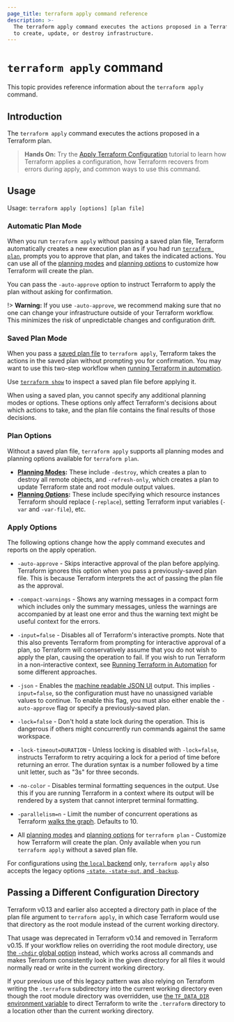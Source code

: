 ```yaml
---
page_title: terraform apply command reference
description: >-
  The terraform apply command executes the actions proposed in a Terraform plan
  to create, update, or destroy infrastructure.
---
```


# `terraform apply` command

This topic provides reference information about the `terraform apply` command.

## Introduction

The `terraform apply` command executes the actions proposed in a Terraform
plan.

> **Hands On:** Try the [Apply Terraform Configuration](/terraform/tutorials/cli/apply?utm_source=WEBSITE&utm_medium=WEB_IO&utm_offer=ARTICLE_PAGE&utm_content=DOCS) tutorial to learn how Terraform applies a configuration, how Terraform recovers from errors during apply, and common ways to use this command.

## Usage

Usage: `terraform apply [options] [plan file]`

### Automatic Plan Mode

When you run `terraform apply` without passing a saved plan file, Terraform automatically creates a new execution plan as if you had run [`terraform plan`](/terraform/cli/commands/plan), prompts you to approve that plan, and takes the indicated actions. You can use all of the [planning modes](/terraform/cli/commands/plan#planning-modes) and
[planning options](/terraform/cli/commands/plan#planning-options) to customize how Terraform will create the plan.

You can pass the `-auto-approve` option to instruct Terraform to apply the plan without asking for confirmation.

!> **Warning:** If you use `-auto-approve`, we recommend making sure that no one can change your infrastructure outside of your Terraform workflow. This minimizes the risk of unpredictable changes and configuration drift.

### Saved Plan Mode

When you pass a [saved plan file](/terraform/cli/commands/plan#out-filename) to `terraform apply`, Terraform takes the actions in the saved plan without prompting you for confirmation. You may want to use this two-step workflow when [running Terraform in automation](/terraform/tutorials/automation/automate-terraform?utm_source=WEBSITE&utm_medium=WEB_IO&utm_offer=ARTICLE_PAGE&utm_content=DOCS).

Use [`terraform show`](/terraform/cli/commands/show) to inspect a saved plan file before applying it.

When using a saved plan, you cannot specify any additional planning modes or options. These options only affect Terraform's decisions about which
actions to take, and the plan file contains the final results of those
decisions.

### Plan Options

Without a saved plan file, `terraform apply` supports all planning modes and planning options available for `terraform plan`.

- **[Planning Modes](/terraform/cli/commands/plan#planning-modes):** These include `-destroy`, which creates a plan to destroy all remote objects, and `-refresh-only`, which creates a plan to update Terraform state and root module output values.
- **[Planning Options](/terraform/cli/commands/plan#planning-options):** These include specifying which resource instances Terraform should replace (`-replace`), setting Terraform input variables (`-var` and `-var-file`), etc.

### Apply Options

The following options change how the apply command executes and reports on the apply operation.

- `-auto-approve` - Skips interactive approval of the plan before applying. Terraform ignores this
  option when you pass a previously-saved plan file. This is because
  Terraform interprets the act of passing the plan file as the approval.

- `-compact-warnings` - Shows any warning messages in a compact form which
  includes only the summary messages, unless the warnings are accompanied by
  at least one error and thus the warning text might be useful context for
  the errors.

- `-input=false` - Disables all of Terraform's interactive prompts. Note that
  this also prevents Terraform from prompting for interactive approval of a
  plan, so Terraform will conservatively assume that you do not wish to
  apply the plan, causing the operation to fail. If you wish to run Terraform
  in a non-interactive context, see
  [Running Terraform in Automation](/terraform/tutorials/automation/automate-terraform?utm_source=WEBSITE&utm_medium=WEB_IO&utm_offer=ARTICLE_PAGE&utm_content=DOCS) for some
  different approaches.

- `-json` - Enables the [machine readable JSON UI][machine-readable-ui] output.
  This implies `-input=false`, so the configuration must have no unassigned
  variable values to continue. To enable this flag, you must also either enable
  the `-auto-approve` flag or specify a previously-saved plan.

  [machine-readable-ui]: /terraform/internals/machine-readable-ui

- `-lock=false` - Don't hold a state lock during the operation. This is
  dangerous if others might concurrently run commands against the same
  workspace.

- `-lock-timeout=DURATION` - Unless locking is disabled with `-lock=false`,
  instructs Terraform to retry acquiring a lock for a period of time before
  returning an error. The duration syntax is a number followed by a time
  unit letter, such as "3s" for three seconds.

- `-no-color` - Disables terminal formatting sequences in the output. Use this
  if you are running Terraform in a context where its output will be
  rendered by a system that cannot interpret terminal formatting.

- `-parallelism=n` - Limit the number of concurrent operations as Terraform
  [walks the graph](/terraform/internals/graph#walking-the-graph). Defaults to
  10\.

- All [planning modes](/terraform/cli/commands/plan#planning-modes) and
[planning options](/terraform/cli/commands/plan#planning-options) for
`terraform plan` - Customize how Terraform will create the plan. Only available when you run `terraform apply` without a saved plan file.

For configurations using
[the `local` backend](/terraform/language/backend/local) only,
`terraform apply` also accepts the legacy options
[`-state`, `-state-out`, and `-backup`](/terraform/language/backend/local#command-line-arguments).

## Passing a Different Configuration Directory

Terraform v0.13 and earlier also accepted a directory path in place of the
plan file argument to `terraform apply`, in which case Terraform would use
that directory as the root module instead of the current working directory.

That usage was deprecated in Terraform v0.14 and removed in Terraform v0.15.
If your workflow relies on overriding the root module directory, use
[the `-chdir` global option](/terraform/cli/commands#switching-working-directory-with-chdir)
instead, which works across all commands and makes Terraform consistently look
in the given directory for all files it would normally read or write in the
current working directory.

If your previous use of this legacy pattern was also relying on Terraform
writing the `.terraform` subdirectory into the current working directory even
though the root module directory was overridden, use
[the `TF_DATA_DIR` environment variable](/terraform/cli/config/environment-variables#tf_data_dir)
to direct Terraform to write the `.terraform` directory to a location other
than the current working directory.
